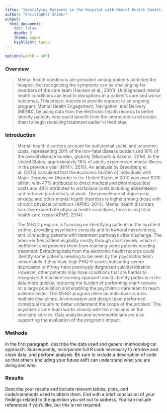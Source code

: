 ```yaml
---
title: "Identifying Patients in the Hospital with Mental Health Conditions"
author: "Christopher Snider"
output: 
  html_document:
    toc: false 
    depth: 3 
    theme: paper 
    highlight: tango
---
```

```r
options(width = 400)
```  

### Overview

> Mental health conditions are prevalent among patients admitted the hospital, but recognizing the symptoms can be challenging for members of the care team (Hansen et al., 2001). Undiagnosed mental health conditions can lead to disruptions in a patient's care and worse outcomes. This project intends to provide support to an ongoing program, Mental Health Engagement, Navigation, and Delivery (MEND), by using data from the electronic health records to better identify patients who could benefit from the intervention and enable them to begin receiving treatment earlier in their stay.


### Introduction 

> Mental health disorders account for substantial social and economic costs, representing 30% of the non-fatal disease burden and 10% of the overall disease burden, globally (Marquez & Saxena, 2016). In the United States, approximately 18% of adults experienced mental illness in the previous year (NIMH, 2016). An analysis by Greenberg et al. (2015) calculated that the economic burden of individuals with Major Depressive Disorder in the United States in 2010 was over $210 billion, with 47% attributed to direct medical and pharmaceutical costs and 48% attributed to workplace costs including absenteeism and reduced productivity at work.
The prevalence of depression, anxiety, and other mental health disorders is higher among those with chronic physical conditions (APMS, 2014). Mental health disorders can also exacerbate physical health conditions, thus raising total health care costs (APMS, 2014).  

> The MEND program is focusing on identifying patients in the inpatient setting, providing psychiatric consults and behavioral interventions, and connecting patients with treatment pathways after discharge. The team verifies patient eligibility mostly through chart review, which is inefficient and prevents them from reaching some patients needing treatment. Extracting data from the electronic health records could identify some patients needing to be seen by the psychiatric team immediately if they have high PHQ-9 scores indicating severe depression or if they have previously diagnosed suicidal ideation. However, other patients may have conditions that are harder to recognize. A machine learning approach could identify patterns in the data more quickly, reducing the burden of performing chart reviews on a large population and enabling the psychiatric care team to reach patients faster. The MEND program relies on individuals across multiple disciplines. An innovation and design team performed contextual inquiry to better understand the scope of the problem. The psychiatric care team works closely with the clinicians on the medicine service. Data analysts and econometricians are also supporting the evaluation of the program's impact.

### Methods
In the first paragraph, describe the data used and general methodological approach. Subsequently, incorporate full R code necessary to retrieve and clean data, and perform analysis. Be sure to include a description of code so that others (including your future self) can understand what you are doing and why. 


### Results
Describe your results and include relevant tables, plots, and code/comments used to obtain them. End with a brief conclusion of your findings related to the question you set out to address. You can include references if you'd like, but this is not required.

